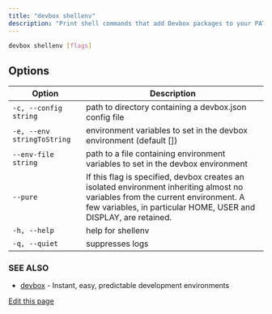 ```yaml
---
title: "devbox shellenv"
description: "Print shell commands that add Devbox packages to your PATH"
---
```


```bash
devbox shellenv [flags]
```

## Options[​](#options "Direct link to Options")

| Option                     | Description                                                                                                                                                                                         |
| -------------------------- | --------------------------------------------------------------------------------------------------------------------------------------------------------------------------------------------------- |
| `-c, --config string`      | path to directory containing a devbox.json config file                                                                                                                                              |
| `-e, --env stringToString` | environment variables to set in the devbox environment (default \[])                                                                                                                                |
| `--env-file string`        | path to a file containing environment variables to set in the devbox environment                                                                                                                    |
| `--pure`                   | If this flag is specified, devbox creates an isolated environment inheriting almost no variables from the current environment. A few variables, in particular HOME, USER and DISPLAY, are retained. |
| `-h, --help`               | help for shellenv                                                                                                                                                                                   |
| `-q, --quiet`              | suppresses logs                                                                                                                                                                                     |

### SEE ALSO[​](#see-also "Direct link to SEE ALSO")

- [devbox](/docs/devbox/cli-reference/devbox/) - Instant, easy, predictable development environments

[Edit this page](https://github.com/jetify-com/devbox/tree/main/docs/app/docs/cli-reference/devbox-shellenv.md)
